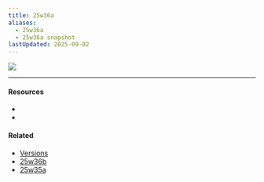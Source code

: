 ```yaml
---
title: 25w36a
aliases:
  - 25w36a
  - 25w36a snapshot
lastUpdated: 2025-09-02
---
```



![](https://minecraft.wiki/images/25w36a.jpg)

<Yb src="https://youtube.com/embed/x_TLVuM5FUM" />

---

#### Resources

- <Wiki src="https://minecraft.wiki/w/Java_Edition_25w36a" />
- <Blog src="https://www.minecraft.net/en-us/article/minecraft-snapshot-25w36a" />

#### Related

- [Versions](/versions)
- [25w36b](/25w36b)
- [25w35a](/25w35a)